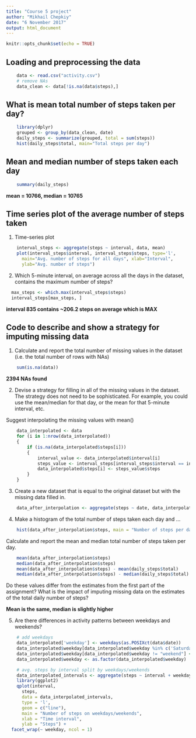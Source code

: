 ```yaml
---
title: "Course 5 project"
author: "Mikhail Chepkiy"
date: "6 November 2017"
output: html_document
---
```


```r
knitr::opts_chunk$set(echo = TRUE)
```

## Loading and preprocessing the data
```r
    data <- read.csv("activity.csv")
    # remove NAs
    data_clean <- data[!is.na(data$steps),]
```

## What is mean total number of steps taken per day?
```r
    library(dplyr)
    grouped <- group_by(data_clean, date)
    daily_steps <- summarize(grouped, total = sum(steps))
    hist(daily_steps$total, main="Total steps per day")
```

## Mean and median number of steps taken each day
```r
    summary(daily_steps)
```
**mean = 10766, median = 10765**

## Time series plot of the average number of steps taken
1. Time-series plot
```r
    interval_steps <- aggregate(steps ~ interval, data, mean)
    plot(interval_steps$interval, interval_steps$steps, type='l', 
      main="Avg. number of steps for all days", xlab="Interval", 
      ylab="Avg. number of steps")
```
2. Which 5-minute interval, on average across all the days in the dataset, contains the maximum number of steps?
```r
  max_steps <- which.max(interval_steps$steps)
  interval_steps[max_steps, ]
```
**interval 835 contains ~206.2 steps on average which is MAX**

## Code to describe and show a strategy for imputing missing data

1. Calculate and report the total number of missing values in the dataset (i.e. the total number of rows with NAs)

```r
    sum(is.na(data))
```
**2394 NAs found**

2. Devise a strategy for filling in all of the missing values in the dataset. The strategy does not need to be sophisticated. For example, you could use the mean/median for that day, or the mean for that 5-minute interval, etc.

Suggest interpolating the missing values with mean()
```r
    data_interpolated <- data
    for (i in 1:nrow(data_interpolated)) 
    {
        if (is.na(data_interpolated$steps[i])) 
        {
            interval_value <- data_interpolated$interval[i]
            steps_value <- interval_steps[interval_steps$interval == interval_value,]
            data_interpolated$steps[i] <- steps_value$steps
        }
    }
```

3. Create a new dataset that is equal to the original dataset but with the missing data filled in.

```r
    data_after_interpolation <- aggregate(steps ~ date, data_interpolated, sum)
```

4. Make a histogram of the total number of steps taken each day and ... 

```r
    hist(data_after_interpolation$steps, main = "Number of steps per day after interpolation")
```

Calculate and report the mean and median total number of steps taken per day. 

```r
    mean(data_after_interpolation$steps)
    median(data_after_interpolation$steps)
    mean(data_after_interpolation$steps) - mean(daily_steps$total)
    median(data_after_interpolation$steps) - median(daily_steps$total)
```
Do these values differ from the estimates from the first part of the assignment? What is the impact of imputing missing data on the estimates of the total daily number of steps?

**Mean is the same, median is slightly higher**

5. Are there differences in activity patterns between weekdays and weekends?

```r
    # add weekdays
    data_interpolated['weekday'] <- weekdays(as.POSIXct(data$date))
    data_interpolated$weekday[data_interpolated$weekday %in% c('Saturday','Sunday')] <- "weekend"
    data_interpolated$weekday[data_interpolated$weekday != "weekend"] <- "weekday"
    data_interpolated$weekday <- as.factor(data_interpolated$weekday)

    # avg. steps by interval split by weekdays/weekends
    data_interpolated_intervals <- aggregate(steps ~ interval + weekday, data_interpolated, mean)
    library(ggplot2)
    qplot(interval, 
      steps, 
      data = data_interpolated_intervals, 
      type = 'l', 
      geom = c("line"), 
      main = "Number of steps on weekdays/weekends",
      xlab = "Time interval", 
      ylab = "Steps") +
  facet_wrap(~ weekday, ncol = 1)
```